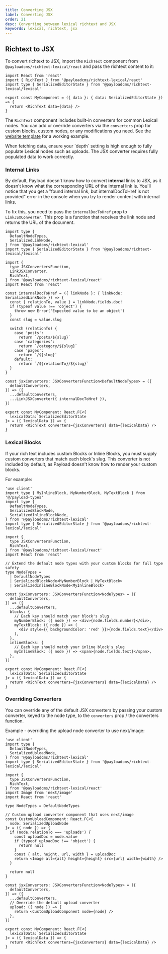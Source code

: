 ```yaml
---
title: Converting JSX
label: Converting JSX
order: 21
desc: Converting between lexical richtext and JSX
keywords: lexical, richtext, jsx
---
```


## Richtext to JSX

To convert richtext to JSX, import the `RichText` component from `@payloadcms/richtext-lexical/react` and pass the richtext content to it:

```tsx
import React from 'react'
import { RichText } from '@payloadcms/richtext-lexical/react'
import type { SerializedEditorState } from '@payloadcms/richtext-lexical/lexical'

export const MyComponent = ({ data }: { data: SerializedEditorState }) => {
  return <RichText data={data} />
}
```

The `RichText` component includes built-in converters for common Lexical nodes. You can add or override converters via the `converters` prop for custom blocks, custom nodes, or any modifications you need. See the [website template](https://github.com/payloadcms/payload/blob/main/templates/website/src/components/RichText/index.tsx) for a working example.

<Banner type="default">
  When fetching data, ensure your `depth` setting is high enough to fully
  populate Lexical nodes such as uploads. The JSX converter requires fully
  populated data to work correctly.
</Banner>

### Internal Links

By default, Payload doesn't know how to convert **internal** links to JSX, as it doesn't know what the corresponding URL of the internal link is. You'll notice that you get a "found internal link, but internalDocToHref is not provided" error in the console when you try to render content with internal links.

To fix this, you need to pass the `internalDocToHref` prop to `LinkJSXConverter`. This prop is a function that receives the link node and returns the URL of the document.

```tsx
import type {
  DefaultNodeTypes,
  SerializedLinkNode,
} from '@payloadcms/richtext-lexical'
import type { SerializedEditorState } from '@payloadcms/richtext-lexical/lexical'

import {
  type JSXConvertersFunction,
  LinkJSXConverter,
  RichText,
} from '@payloadcms/richtext-lexical/react'
import React from 'react'

const internalDocToHref = ({ linkNode }: { linkNode: SerializedLinkNode }) => {
  const { relationTo, value } = linkNode.fields.doc!
  if (typeof value !== 'object') {
    throw new Error('Expected value to be an object')
  }
  const slug = value.slug

  switch (relationTo) {
    case 'posts':
      return `/posts/${slug}`
    case 'categories':
      return `/category/${slug}`
    case 'pages':
      return `/${slug}`
    default:
      return `/${relationTo}/${slug}`
  }
}

const jsxConverters: JSXConvertersFunction<DefaultNodeTypes> = ({
  defaultConverters,
}) => ({
  ...defaultConverters,
  ...LinkJSXConverter({ internalDocToHref }),
})

export const MyComponent: React.FC<{
  lexicalData: SerializedEditorState
}> = ({ lexicalData }) => {
  return <RichText converters={jsxConverters} data={lexicalData} />
}
```

### Lexical Blocks

If your rich text includes custom Blocks or Inline Blocks, you must supply custom converters that match each block's slug. This converter is not included by default, as Payload doesn't know how to render your custom blocks.

For example:

```tsx
'use client'
import type { MyInlineBlock, MyNumberBlock, MyTextBlock } from '@/payload-types'
import type {
  DefaultNodeTypes,
  SerializedBlockNode,
  SerializedInlineBlockNode,
} from '@payloadcms/richtext-lexical'
import type { SerializedEditorState } from '@payloadcms/richtext-lexical/lexical'

import {
  type JSXConvertersFunction,
  RichText,
} from '@payloadcms/richtext-lexical/react'
import React from 'react'

// Extend the default node types with your custom blocks for full type safety
type NodeTypes =
  | DefaultNodeTypes
  | SerializedBlockNode<MyNumberBlock | MyTextBlock>
  | SerializedInlineBlockNode<MyInlineBlock>

const jsxConverters: JSXConvertersFunction<NodeTypes> = ({
  defaultConverters,
}) => ({
  ...defaultConverters,
  blocks: {
    // Each key should match your block's slug
    myNumberBlock: ({ node }) => <div>{node.fields.number}</div>,
    myTextBlock: ({ node }) => (
      <div style={{ backgroundColor: 'red' }}>{node.fields.text}</div>
    ),
  },
  inlineBlocks: {
    // Each key should match your inline block's slug
    myInlineBlock: ({ node }) => <span>{node.fields.text}</span>,
  },
})

export const MyComponent: React.FC<{
  lexicalData: SerializedEditorState
}> = ({ lexicalData }) => {
  return <RichText converters={jsxConverters} data={lexicalData} />
}
```

### Overriding Converters

You can override any of the default JSX converters by passing your custom converter, keyed to the node type, to the `converters` prop / the converters function.

Example - overriding the upload node converter to use next/image:

```tsx
'use client'
import type {
  DefaultNodeTypes,
  SerializedUploadNode,
} from '@payloadcms/richtext-lexical'
import type { SerializedEditorState } from '@payloadcms/richtext-lexical/lexical'

import {
  type JSXConvertersFunction,
  RichText,
} from '@payloadcms/richtext-lexical/react'
import Image from 'next/image'
import React from 'react'

type NodeTypes = DefaultNodeTypes

// Custom upload converter component that uses next/image
const CustomUploadComponent: React.FC<{
  node: SerializedUploadNode
}> = ({ node }) => {
  if (node.relationTo === 'uploads') {
    const uploadDoc = node.value
    if (typeof uploadDoc !== 'object') {
      return null
    }
    const { alt, height, url, width } = uploadDoc
    return <Image alt={alt} height={height} src={url} width={width} />
  }

  return null
}

const jsxConverters: JSXConvertersFunction<NodeTypes> = ({
  defaultConverters,
}) => ({
  ...defaultConverters,
  // Override the default upload converter
  upload: ({ node }) => {
    return <CustomUploadComponent node={node} />
  },
})

export const MyComponent: React.FC<{
  lexicalData: SerializedEditorState
}> = ({ lexicalData }) => {
  return <RichText converters={jsxConverters} data={lexicalData} />
}
```
